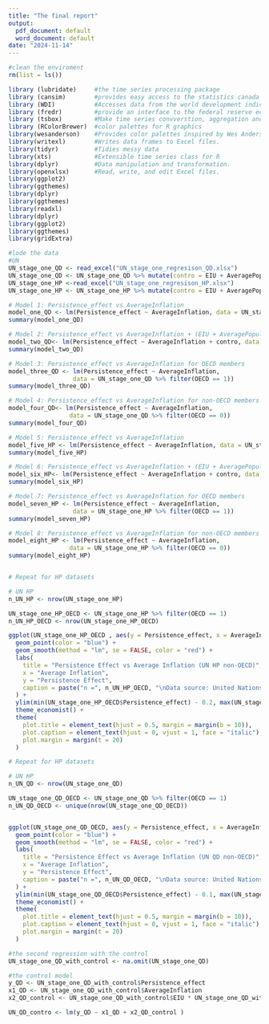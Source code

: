 ```yaml
---
title: "The final report"
output:
  pdf_document: default
  word_document: default
date: "2024-11-14"
---
```


```R
#clean the enviroment
rm(list = ls())
```


```r
library (lubridate)     #the time series processing package
library (cansim)        #provides easy access to the statistics canada data tale
library (WDI)           #Accesses data from the world development indicators
library (fredr)         #provide an interface to the federal reserve economic data API
library (tsbox)         #Make time series convverstion, aggregation and plotting simple
library (RColorBrewer)  #color palettes for R graphics
library(wesanderson)    #Provides color palettes inspired by Wes Anderson films.
library(writexl)        #Writes data frames to Excel files.
library(tidyr)          #Tidies messy data   
library(xts)            #Extensible time series class for R   
library(dplyr)          #Data manipulation and transformation.
library(openxlsx)       #Read, write, and edit Excel files.
library(ggplot2)
library(ggthemes)
library(dplyr)
library(ggthemes)
library(readxl)
library(dplyr)
library(ggplot2)
library(ggthemes)
library(gridExtra)
```


```r
#lode the data 
#UN
UN_stage_one_QD <- read_excel("UN_stage_one_regresison_QD.xlsx")
UN_stage_one_QD <- UN_stage_one_QD %>% mutate(contro = EIU + AveragePopulationGrowth )
UN_stage_one_HP <-read_excel("UN_stage_one_regresison_HP.xlsx")
UN_stage_one_HP <- UN_stage_one_HP %>% mutate(contro = EIU + AveragePopulationGrowth )

```


```R


# Model 1: Persistence_effect vs AverageInflation
model_one_QD <- lm(Persistence_effect ~ AverageInflation, data = UN_stage_one_QD)
summary(model_one_QD)

# Model 2: Persistence_effect vs AverageInflation + (EIU + AveragePopulationGrowth)
model_two_QD<- lm(Persistence_effect ~ AverageInflation + contro, data = UN_stage_one_QD)
summary(model_two_QD)

# Model 3: Persistence_effect vs AverageInflation for OECD members
model_three_QD <- lm(Persistence_effect ~ AverageInflation, 
                  data = UN_stage_one_QD %>% filter(OECD == 1))
summary(model_three_QD)

# Model 4: Persistence_effect vs AverageInflation for non-OECD members
model_four_QD<- lm(Persistence_effect ~ AverageInflation, 
                 data = UN_stage_one_QD %>% filter(OECD == 0))
summary(model_four_QD)

```

```r


# Model 5: Persistence_effect vs AverageInflation
model_five_HP <- lm(Persistence_effect ~ AverageInflation, data = UN_stage_one_HP)
summary(model_five_HP)

# Model 6: Persistence_effect vs AverageInflation + (EIU + AveragePopulationGrowth)
model_six_HP<- lm(Persistence_effect ~ AverageInflation + contro, data = UN_stage_one_HP)
summary(model_six_HP)

# Model 7: Persistence_effect vs AverageInflation for OECD members
model_seven_HP <- lm(Persistence_effect ~ AverageInflation, 
                  data = UN_stage_one_HP %>% filter(OECD == 1))
summary(model_seven_HP)

# Model 8: Persistence_effect vs AverageInflation for non-OECD members
model_eight_HP <- lm(Persistence_effect ~ AverageInflation, 
                 data = UN_stage_one_HP %>% filter(OECD == 0))
summary(model_eight_HP)



```

```r

# Repeat for HP datasets

# UN HP
n_UN_HP <- nrow(UN_stage_one_HP)

UN_stage_one_HP_OECD <- UN_stage_one_HP %>% filter(OECD == 1)
n_UN_HP_OECD <- nrow(UN_stage_one_HP_OECD)

ggplot(UN_stage_one_HP_OECD , aes(y = Persistence_effect, x = AverageInflation)) +
  geom_point(color = "blue") +
  geom_smooth(method = "lm", se = FALSE, color = "red") +
  labs(
    title = "Persistence Effect vs Average Inflation (UN HP non-OECD)",
    x = "Average Inflation",
    y = "Persistence Effect",
    caption = paste("n =", n_UN_HP_OECD, "\nData source: United Nations")
  ) +
  ylim(min(UN_stage_one_HP_OECD$Persistence_effect) - 0.2, max(UN_stage_one_HP_OECD $Persistence_effect) + 0.2) +
  theme_economist() +
  theme(
    plot.title = element_text(hjust = 0.5, margin = margin(b = 10)),
    plot.caption = element_text(hjust = 0, vjust = 1, face = "italic"),
    plot.margin = margin(t = 20)
  )


```

```r

# Repeat for HP datasets

# UN HP
n_UN_QD <- nrow(UN_stage_one_QD)

UN_stage_one_QD_OECD <- UN_stage_one_QD %>% filter(OECD == 1)
n_UN_QD_OECD <- unique(nrow(UN_stage_one_QD_OECD))


ggplot(UN_stage_one_QD_OECD, aes(y = Persistence_effect, x = AverageInflation)) +
  geom_point(color = "blue") +
  geom_smooth(method = "lm", se = FALSE, color = "red") +
  labs(
    title = "Persistence Effect vs Average Inflation (UN QD non-OECD)",
    x = "Average Inflation",
    y = "Persistence Effect",
    caption = paste("n =", n_UN_QD_OECD, "\nData source: United Nations")
  ) +
  ylim(min(UN_stage_one_QD_OECD$Persistence_effect) - 0.1, max(UN_stage_one_QD_OECD$Persistence_effect) + 0.1) +
  theme_economist() +
  theme(
    plot.title = element_text(hjust = 0.5, margin = margin(b = 10)),
    plot.caption = element_text(hjust = 0, vjust = 1, face = "italic"),
    plot.margin = margin(t = 20)
  )
```

```R
#the second regression with the control
UN_stage_one_QD_with_control <- na.omit(UN_stage_one_QD)

#the control model
y_QD <- UN_stage_one_QD_with_control$Persistence_effect
x1_QD <- UN_stage_one_QD_with_control$AverageInflation
x2_QD_control <- UN_stage_one_QD_with_control$EIU * UN_stage_one_QD_with_control$AveragePopulationGrowth

UN_QD_contro <- lm(y_QD ~ x1_QD + x2_QD_control )


```


